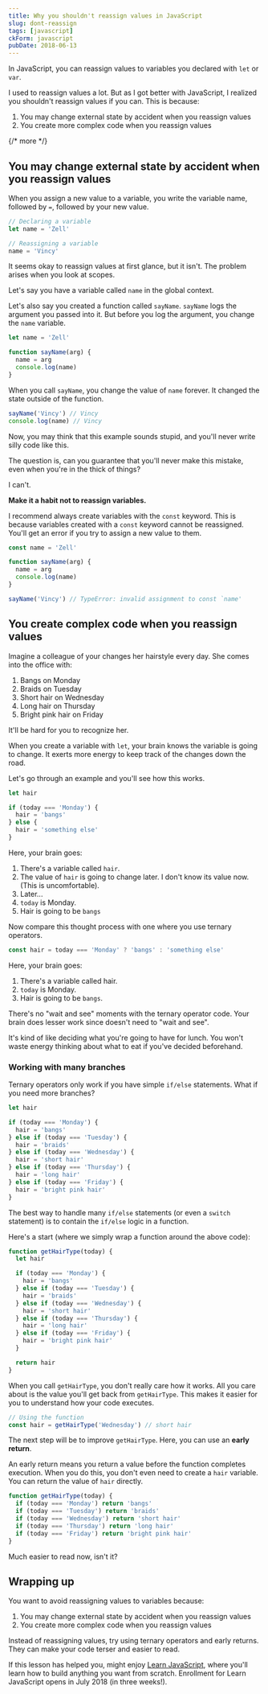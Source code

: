 ```yaml
---
title: Why you shouldn't reassign values in JavaScript
slug: dont-reassign
tags: [javascript]
ckForm: javascript
pubDate: 2018-06-13
---
```


In JavaScript, you can reassign values to variables you declared with `let` or `var`.

I used to reassign values a lot. But as I got better with JavaScript, I realized you shouldn't reassign values if you can. This is because:

1. You may change external state by accident when you reassign values
2. You create more complex code when you reassign values

{/* more */}

<div class='jsCkClone' data-should-not-clone></div>

## You may change external state by accident when you reassign values

When you assign a new value to a variable, you write the variable name, followed by `=`, followed by your new value.

```js
// Declaring a variable
let name = 'Zell'

// Reassigning a variable
name = 'Vincy'
```

It seems okay to reassign values at first glance, but it isn't. The problem arises when you look at scopes.

Let's say you have a variable called `name` in the global context.

Let's also say you created a function called `sayName`. `sayName` logs the argument you passed into it. But before you log the argument, you change the `name` variable.

```js
let name = 'Zell'

function sayName(arg) {
  name = arg
  console.log(name)
}
```

When you call `sayName`, you change the value of `name` forever. It changed the state outside of the function.

```js
sayName('Vincy') // Vincy
console.log(name) // Vincy
```

Now, you may think that this example sounds stupid, and you'll never write silly code like this.

The question is, can you guarantee that you'll never make this mistake, even when you're in the thick of things?

I can't.

**Make it a habit not to reassign variables.**

I recommend always create variables with the `const` keyword. This is because variables created with a `const` keyword cannot be reassigned. You'll get an error if you try to assign a new value to them.

```js
const name = 'Zell'

function sayName(arg) {
  name = arg
  console.log(name)
}

sayName('Vincy') // TypeError: invalid assignment to const `name'
```

## You create complex code when you reassign values

Imagine a colleague of your changes her hairstyle every day. She comes into the office with:

1. Bangs on Monday
2. Braids on Tuesday
3. Short hair on Wednesday
4. Long hair on Thursday
5. Bright pink hair on Friday

It'll be hard for you to recognize her.

When you create a variable with `let`, your brain knows the variable is going to change. It exerts more energy to keep track of the changes down the road.

Let's go through an example and you'll see how this works.

```js
let hair

if (today === 'Monday') {
  hair = 'bangs'
} else {
  hair = 'something else'
}
```

Here, your brain goes:

1. There's a variable called `hair`.
2. The value of `hair` is going to change later. I don't know its value now. (This is uncomfortable).
3. Later...
4. `today` is Monday.
5. Hair is going to be `bangs`

Now compare this thought process with one where you use ternary operators.

```js
const hair = today === 'Monday' ? 'bangs' : 'something else'
```

Here, your brain goes:

1. There's a variable called hair.
2. `today` is Monday.
3. Hair is going to be `bangs`.

There's no "wait and see" moments with the ternary operator code. Your brain does lesser work since doesn't need to "wait and see".

It's kind of like deciding what you're going to have for lunch. You won't waste energy thinking about what to eat if you've decided beforehand.

### Working with many branches

Ternary operators only work if you have simple `if/else` statements. What if you need more branches?

```js
let hair

if (today === 'Monday') {
  hair = 'bangs'
} else if (today === 'Tuesday') {
  hair = 'braids'
} else if (today === 'Wednesday') {
  hair = 'short hair'
} else if (today === 'Thursday') {
  hair = 'long hair'
} else if (today === 'Friday') {
  hair = 'bright pink hair'
}
```

The best way to handle many `if/else` statements (or even a `switch` statement) is to contain the `if/else` logic in a function.

Here's a start (where we simply wrap a function around the above code):

```js
function getHairType(today) {
  let hair

  if (today === 'Monday') {
    hair = 'bangs'
  } else if (today === 'Tuesday') {
    hair = 'braids'
  } else if (today === 'Wednesday') {
    hair = 'short hair'
  } else if (today === 'Thursday') {
    hair = 'long hair'
  } else if (today === 'Friday') {
    hair = 'bright pink hair'
  }

  return hair
}
```

When you call `getHairType`, you don't really care how it works. All you care about is the value you'll get back from `getHairType`. This makes it easier for you to understand how your code executes.

```js
// Using the function
const hair = getHairType('Wednesday') // short hair
```

The next step will be to improve `getHairType`. Here, you can use an **early return**.

An early return means you return a value before the function completes execution. When you do this, you don't even need to create a `hair` variable. You can return the value of `hair` directly.

```js
function getHairType(today) {
  if (today === 'Monday') return 'bangs'
  if (today === 'Tuesday') return 'braids'
  if (today === 'Wednesday') return 'short hair'
  if (today === 'Thursday') return 'long hair'
  if (today === 'Friday') return 'bright pink hair'
}
```

Much easier to read now, isn't it?

## Wrapping up

You want to avoid reassigning values to variables because:

1. You may change external state by accident when you reassign values
2. You create more complex code when you reassign values

Instead of reassigning values, try using ternary operators and early returns. They can make your code terser and easier to read.

If this lesson has helped you, might enjoy [Learn JavaScript](https://learnjavascript.today), where you'll learn how to build anything you want from scratch. Enrollment for Learn JavaScript opens in July 2018 (in three weeks!).
